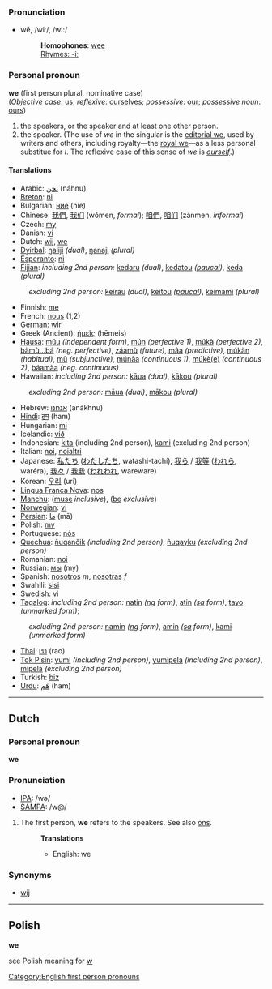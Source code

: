 ===Pronunciation===
*wē, /wiː/, /wi:/
*:'''Homophones''': [[wee]]
*:[[Rhymes:English:-iː|Rhymes: -iː]]

===Personal pronoun===
'''we''' (first person plural, nominative case)<br>
(''Objective case'': [[us]]; ''reflexive'': [[ourselves]]; ''possessive'': [[our]]; ''possessive noun'': [[ours]])

#the speakers, or the speaker and at least one other person.
#the speaker. (The use of ''we'' in the singular is the [[editorial we]], used by writers and others, including royalty—the [[royal we]]—as a less personal substitue for ''I''. The reflexive case of this sense of ''we'' is ''[[ourself]]''.)

====Translations====
*Arabic: [[نحن]] (náhnu)
*[[Breton]]: [[ni]]
*Bulgarian: [[ние]] (nie)
*Chinese: [[我們]], [[我们]] (wǒmen, ''formal''); [[咱們]], [[咱们]] (zánmen, ''informal'')
*Czech: [[my]]
*Danish: [[vi]]
*Dutch: [[wij]], [[we#Dutch|we]]
*[[Dyirbal]]: [[ŋaliji]] ''(dual)'', [[ŋanaji]] ''(plural)''
*[[Esperanto]]: [[ni]]
*[[Fijian]]: ''including 2nd person:'' [[kedaru]] ''(dual)'', [[kedatou]] ''([[paucal]])'', [[keda]] ''(plural)''
:''excluding 2nd person:'' [[keirau]] ''(dual)'', [[keitou]] ''([[paucal]])'', [[keimami]] ''(plural)''
*Finnish: [[me]]
*French: [[nous]] (1,2)
*German: [[wir]]
*Greek (Ancient): [[ἡμεῖς]] (hēmeis)
*[[Hausa]]: [[múu]] ''(independent form)'', [[mún]] ''(perfective 1)'', [[múkà]] ''(perfective 2)'', [[bàmù...bá]] ''(neg. perfective)'', [[záamù]] ''(future)'', [[mâa]] ''(predictive)'', [[múkàn]] ''(habitual)'', [[mù]] ''(subjunctive)'', [[múnàa]] ''(continuous 1)'', [[múkè(e)]] ''(continuous 2)'', [[báamàa]] ''(neg. continuous)''
*Hawaiian: ''including 2nd person:'' [[kāua]] ''(dual)'', [[kākou]] ''(plural)''
:''excluding 2nd person:'' [[māua]] ''(dual)'', [[mākou]] ''(plural)''
*Hebrew: [[אנחנו]] (anákhnu)
*[[Hindi]]: [[हम]] (ham)
*Hungarian: [[mi]]
*Icelandic: [[við]]
*Indonesian: [[kita]] (including 2nd person), [[kami]] (excluding 2nd person)
*Italian: [[noi]], [[noialtri]]
*Japanese: [[私たち]] ([[わたしたち]], watashi-tachí), [[我ら]] / [[我等]] ([[われら]], waréra), [[我々]] / [[我我]] ([[われわれ]], wareware)
*Korean: [[우리]] (uri)
*[[Lingua Franca Nova]]: [[nos]]
*[[Manchu]]: ([[muse]] ''inclusive''), ([[be]] ''exclusive'')
*[[Norwegian]]: [[vi]]
*[[Persian]]: [[ما]] (mā)
*Polish: [[my]]
*Portuguese: [[nós]]
*[[Quechua]]: [[ñuqančik]] ''(including 2nd person)'', [[ñuqayku]] ''(excluding 2nd person)''
*Romanian: [[noi]]
*Russian: [[мы]] (my)
*Spanish: [[nosotros]] ''m'', [[nosotras]] ''f''
*Swahili: [[sisi]]
*Swedish: [[vi]]
*[[Tagalog]]: ''including 2nd person:'' [[natin]] ''([[ng]] form)'', [[atin]] ''([[sa]] form)'', [[tayo]] ''(unmarked form)'';
:''excluding 2nd person:'' [[namin]] ''([[ng]] form)'', [[amin]] ''([[sa]] form)'', [[kami]] ''(unmarked form)''
*[[Thai]]: [[เรา]] (rao)
*[[Tok Pisin]]: [[yumi]] ''(including 2nd person)'', [[yumipela]] ''(including 2nd person)'', [[mipela]] ''(excluding 2nd person)''
*Turkish: [[biz]]
*[[Urdu]]:  [[هَم]] (ham)

----

==Dutch==
===Personal pronoun===
'''we'''

===Pronunciation===
*[[w:IPA|IPA]]: /wə/
*[[w:SAMPA|SAMPA]]: /w@/

# The first person, '''we''' refers to the speakers. See also [[ons]].
#:'''Translations'''
#:*English: we

===Synonyms===
*[[wij]]

----

== Polish ==
'''we'''

see Polish meaning for [[w]]

[[Category:English first person pronouns]]